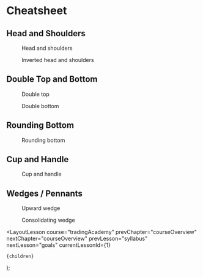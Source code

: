 
# Cheatsheet

## Head and Shoulders

<figure>
  <Image
    src="/images/courses/tradingAcademy/chartPatterns/headAndShoulders.webp"
    height={1153}
    width={2050}
    alt=""
  />
  <figcaption>Head and shoulders</figcaption>
</figure>

<figure>
  <Image
    src="/images/courses/tradingAcademy/chartPatterns/invertedHeadAndShoulders.webp"
    height={2160}
    width={3840}
    alt=""
  />
  <figcaption>Inverted head and shoulders</figcaption>
</figure>

## Double Top and Bottom

<figure>
  <Image
    src="/images/courses/tradingAcademy/chartPatterns/doubleTop.webp"
    height={2160}
    width={3840}
    alt=""
  />
  <figcaption>Double top</figcaption>
</figure>

<figure>
  <Image
    src="/images/courses/tradingAcademy/chartPatterns/doubleBottom.webp"
    height={2160}
    width={3840}
    alt=""
  />
  <figcaption>Double bottom</figcaption>
</figure>

## Rounding Bottom

<figure>
  <Image
    src="/images/courses/tradingAcademy/chartPatterns/roundingBottom.webp"
    height={2160}
    width={3840}
    alt=""
  />
  <figcaption>Rounding bottom</figcaption>
</figure>

## Cup and Handle

<figure>
  <Image
    src="/images/courses/tradingAcademy/chartPatterns/cupAndHandle.webp"
    height={2160}
    width={3840}
    alt=""
  />
  <figcaption>Cup and handle</figcaption>
</figure>

## Wedges / Pennants

<figure>
  <Image
    src="/images/courses/tradingAcademy/chartPatterns/upwardWedge.webp"
    height={2160}
    width={3840}
    alt=""
  />
  <figcaption>Upward wedge</figcaption>
</figure>

<figure>
  <Image
    src="/images/courses/tradingAcademy/chartPatterns/consolidatingWedge.webp"
    height={2160}
    width={3840}
    alt=""
  />
  <figcaption>Consolidating wedge</figcaption>
</figure>

  <LayoutLesson
    course="tradingAcademy"
    prevChapter="courseOverview"
    nextChapter="courseOverview"
    prevLesson="syllabus"
    nextLesson="goals"
    currentLessonId={1}
  >
    {children}
  </LayoutLesson>
);
